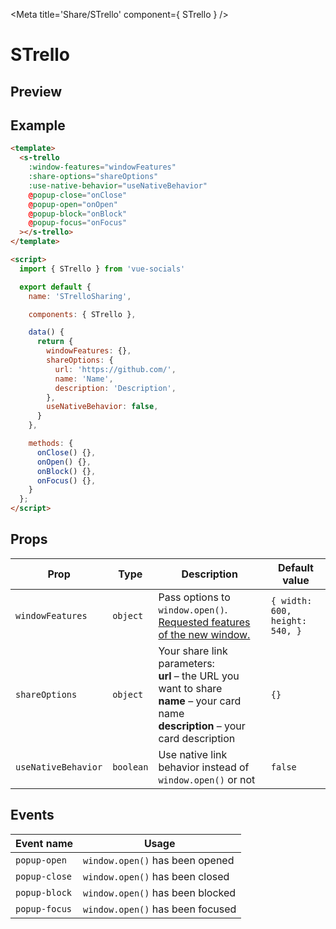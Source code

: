 
<Meta title='Share/STrello' component={ STrello } />

<style>{`
  .custom-preview .base-canvas {
    height: auto;
  }
`}</style>

# STrello

## Preview

<Preview className="custom-preview">
  <Story id='share-strello--default' />
</Preview>

## Example

```html
<template>
  <s-trello
    :window-features="windowFeatures"
    :share-options="shareOptions"
    :use-native-behavior="useNativeBehavior"
    @popup-close="onClose"
    @popup-open="onOpen"
    @popup-block="onBlock"
    @popup-focus="onFocus"
  ></s-trello>
</template>

<script>
  import { STrello } from 'vue-socials'

  export default {
    name: 'STrelloSharing',

    components: { STrello },

    data() {
      return {
        windowFeatures: {},
        shareOptions: {
          url: 'https://github.com/',
          name: 'Name',
          description: 'Description',
        },
        useNativeBehavior: false,
      }
    },

    methods: {
      onClose() {},
      onOpen() {},
      onBlock() {},
      onFocus() {},
    }
  };
</script>
```

## Props

| Prop | Type | Description | Default value |
| ------ | ------ | ------ | ------ |
`windowFeatures` | `object` | Pass options to `window.open()`. [Requested features of the new window.](https://developer.mozilla.org/en-US/docs/Web/API/Window/open#window_features) | `{ width: 600, height: 540, }`
`shareOptions` | `object` | Your share link parameters: <br /> **url** – the URL you want to share <br /> **name** – your card name <br /> **description** – your card description <br />  | `{}`
`useNativeBehavior` | `boolean` | Use native link behavior instead of `window.open()` or not | `false`

## Events

| Event name | Usage |
| ------ | ------ |
`popup-open` | `window.open()` has been opened |
`popup-close` | `window.open()` has been closed |
`popup-block` | `window.open()` has been blocked |
`popup-focus` | `window.open()` has been focused |

